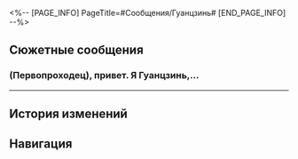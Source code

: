 <%-- [PAGE_INFO]
PageTitle=#Сообщения/Гуанцзинь#
[END_PAGE_INFO] --%>
{{Сообщение Инфобокс
|id          = 92
|Изображение = НИП Гуанцзинь Иконка.png
|Тип         = НИП
|Отправитель = Гуанцзинь
|ПодписьСоо  = 
|Фракция     = Лофу Сяньчжоу
}}

==Сюжетные сообщения==
===(Первопроходец), привет. Я Гуанцзинь,...===
{{Сообщения
|условие_получения = 
|текст =
:'''Гуанцзинь:''' (Первопроходец), привет. Я Гуанцзинь, исполнитель Комиссии по балансу в Чешуйчатом ущелье.
:'''Гуанцзинь:''' В Комиссии по балансу я услышал о твоих подвигах в Возвышающем святилище и поэтому нашёл твои контакты.
:{Выбор} У тебя ко мне какое-то дело?
::'''(Первопроходец):''' У тебя ко мне какое-то дело?
::'''Гуанцзинь:''' Так и есть. Как ты {{MC|ж=угадала|м=угадал}}? Похоже, у тебя большой опыт.
:{Выбор} У меня неприятности?
::'''(Первопроходец):''' Для чего меня ищет Комиссия по балансу? У меня неприятности?
::'''Гуанцзинь:''' Не беспокойся, я по личному делу.
:'''Гуанцзинь:''' Недавно мы получили сообщения о том, что жители заблудились и попали на незнакомую территорию, где наткнулись на невидимого монстра.
:{Выбор} Из-за облачных гимнов видьядхара?
:'''(Первопроходец):''' Знаю, что Облачные гимны видьядхара дают невидимость, но это ведь не они?
:'''Гуанцзинь:''' Я не ожидал, что ты так много знаешь о гимнах. Тем проще будет объяснить.
:'''Гуанцзинь:''' Я тоже видьядхара, это явление похоже на облачные гимны, но это не они.
:'''Гуанцзинь:''' В сообщениях долго объяснять, лучше встретиться лично.
:'''Гуанцзинь:''' Когда будет время, приходи на Аптекарский рынок, буду ждать там.
<!--;{Принятая миссия: Призраки миража}-->
}}
----

==История изменений==
{{История изменений|2.7}}

==Навигация==
{{Сообщения Навбокс}}